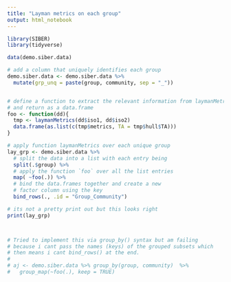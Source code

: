 ```yaml
---
title: "Layman metrics on each group"
output: html_notebook
---
```



```r

library(SIBER)
library(tidyverse)

```


```r

data(demo.siber.data)

# add a column that uniquely identifies each group
demo.siber.data <- demo.siber.data %>% 
  mutate(grp_unq = paste(group, community, sep = "_")) 


# define a function to extract the relevant information from laymanMetrics()
# and return as a data.frame
foo <- function(dd){
  tmp <- laymanMetrics(dd$iso1, dd$iso2)
  data.frame(as.list(c(tmp$metrics, TA = tmp$hull$TA)))
}

# apply function laymanMetrics over each unique group
lay_grp <- demo.siber.data %>% 
  # split the data into a list with each entry being 
  split(.$group) %>% 
  # apply the function `foo` over all the list entries
  map( ~foo(.)) %>% 
  # bind the data.frames together and create a new 
  # factor column using the key
  bind_rows(., .id = "Group_Community")

# its not a pretty print out but this looks right
print(lay_grp)



# Tried to implement this via group_by() syntax but am failing
# because i cant pass the names (keys) of the grouped subsets which 
# then means i cant bind_rows() at the end.
#
# aj <- demo.siber.data %>% group_by(group, community)  %>%
#   group_map(~foo(.), keep = TRUE)

```


